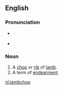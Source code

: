 ==English==

===Pronunciation===
* {{a|UK}} {{IPA|/ˈlæm.tʃɒp/}}
* {{a|US}} {{IPA|/ˈlæm.tʃɑp/}}

===Noun===
{{en-noun}}

# A [[chop]] or [[rib]] of [[lamb]].
# A term of [[endearment]].

[[nl:lambchop]]